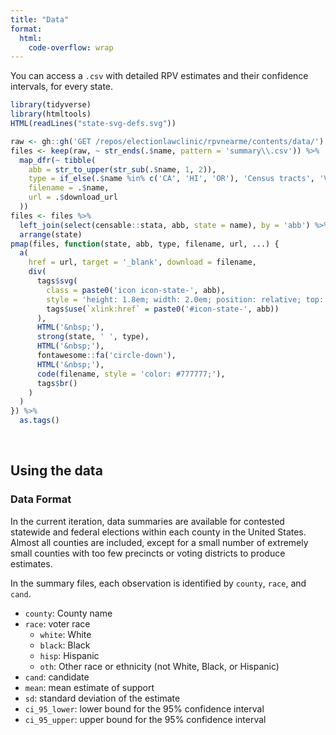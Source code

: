 ```yaml
---
title: "Data"
format:
  html:
    code-overflow: wrap
---
```


You can access a `.csv` with detailed RPV estimates and their confidence intervals, for every state.

```r
library(tidyverse)
library(htmltools)
HTML(readLines("state-svg-defs.svg"))

```

```r
raw <- gh::gh('GET /repos/electionlawclinic/rpvnearme/contents/data/')
files <- keep(raw, ~ str_ends(.$name, pattern = 'summary\\.csv')) %>%
  map_dfr(~ tibble(
    abb = str_to_upper(str_sub(.$name, 1, 2)),
    type = if_else(.$name %in% c('CA', 'HI', 'OR'), 'Census tracts', 'VTDs'),
    filename = .$name,
    url = .$download_url
  ))
files <- files %>%
  left_join(select(censable::stata, abb, state = name), by = 'abb') %>%
  arrange(state)
pmap(files, function(state, abb, type, filename, url, ...) {
  a(
    href = url, target = '_blank', download = filename,
    div(
      tags$svg(
        class = paste0('icon icon-state-', abb),
        style = 'height: 1.8em; width: 2.0em; position: relative; top: 0.7em;',
        tags$use(`xlink:href` = paste0('#icon-state-', abb))
      ),
      HTML('&nbsp;'),
      strong(state, ' ', type),
      HTML('&nbsp;'),
      fontawesome::fa('circle-down'),
      HTML('&nbsp;'),
      code(filename, style = 'color: #777777;'),
      tags$br()
    )
  )
}) %>%
  as.tags()

```
<br>

## Using the data
  
### Data Format

In the current iteration, data summaries are available for contested statewide and federal elections within each county in the United States. Almost all counties are included, except for a small number of extremely small counties with too few precincts or voting districts to produce estimates.

In the summary files, each observation is identified by `county`, `race`, and `cand`.

- `county`: County name
- `race`: voter race
  - `white`: White
  - `black`: Black
  - `hisp`: Hispanic
  - `oth`: Other race or ethnicity (not White, Black, or Hispanic)
- `cand`: candidate
- `mean`: mean estimate of support
- `sd`: standard deviation of the estimate
- `ci_95_lower`: lower bound for the 95% confidence interval
- `ci_95_upper`: upper bound for the 95% confidence interval
